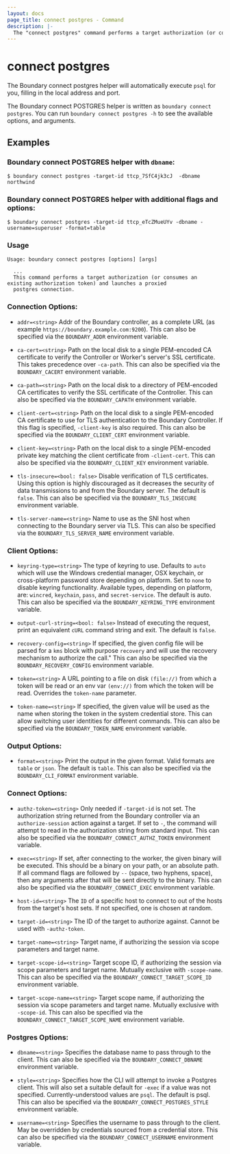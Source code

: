 ```yaml
---
layout: docs
page_title: connect postgres - Command
description: |-
  The "connect postgres" command performs a target authorization (or consumes an existing authorization token) and launches a proxied postgres connection.
---
```


# connect postgres

The Boundary connect postgres helper will automatically execute `psql` for you,
filling in the local address and port.

The Boundary connect POSTGRES helper is written as `boundary connect postgres`.
You can run `boundary connect postgres -h` to see the available options, and arguments.


## Examples

### Boundary connect POSTGRES helper with `dbname`:
```shell-session
$ boundary connect postgres -target-id ttcp_7SfC4jk3cJ  -dbname northwind
```

### Boundary connect POSTGRES helper with additional flags and options:

```shell-session
$ boundary connect postgres -target-id ttcp_eTcZMueUYv -dbname -username=superuser -format=table
```

### Usage

```shell-session
Usage: boundary connect postgres [options] [args]

  ...
  This command performs a target authorization (or consumes an existing authorization token) and launches a proxied
  postgres connection.
```

### Connection Options:

- `addr=<string>`
  Addr of the Boundary controller, as a complete 
  URL (as example `https://boundary.example.com:9200`).
  This can also be specified via the `BOUNDARY_ADDR` environment variable.

- `ca-cert=<string>`
  Path on the local disk to a single PEM-encoded CA certificate to
  verify the Controller or Worker's server's SSL certificate. This
  takes precedence over `-ca-path`. This can also be specified via the
  `BOUNDARY_CACERT` environment variable.

- `ca-path=<string>`
  Path on the local disk to a directory of PEM-encoded CA certificates to
  verify the SSL certificate of the Controller. This can also be specified
  via the `BOUNDARY_CAPATH` environment variable.

- `client-cert=<string>`
  Path on the local disk to a single PEM-encoded CA certificate to use
  for TLS authentication to the Boundary Controller. If this flag is
  specified, `-client-key` is also required. This can also be specified via
  the `BOUNDARY_CLIENT_CERT` environment variable.

- `client-key=<string>`
  Path on the local disk to a single PEM-encoded private key matching the
  client certificate from `-client-cert`. This can also be specified via the
  `BOUNDARY_CLIENT_KEY` environment variable.

- `tls-insecure=<bool: false>`
  Disable verification of TLS certificates. Using this option is highly
  discouraged as it decreases the security of data transmissions to
  and from the Boundary server. The default is `false`. This can also be
  specified via the `BOUNDARY_TLS_INSECURE` environment variable.

- `tls-server-name=<string>`
  Name to use as the SNI host when connecting to the Boundary server
  via TLS. This can also be specified via the `BOUNDARY_TLS_SERVER_NAME`
  environment variable.

### Client Options:

- `keyring-type=<string>`
  The type of keyring to use. Defaults to `auto` which will use the
  Windows credential manager, OSX keychain, or cross-platform password
  store depending on platform. Set to `none` to disable keyring
  functionality. Available types, depending on platform, are: `wincred`,
  `keychain`, `pass`, and `secret-service`. The default is auto. This can
  also be specified via the `BOUNDARY_KEYRING_TYPE` environment variable.

- `output-curl-string=<bool: false>`
  Instead of executing the request, print an equivalent `cURL` command
  string and exit. The default is `false`.

- `recovery-config=<string>`
  If specified, the given config file will be parsed for a `kms` block
  with purpose `recovery` and will use the recovery mechanism to authorize
  the call." This can also be specified via the `BOUNDARY_RECOVERY_CONFIG`
  environment variable.

- `token=<string>`
  A URL pointing to a file on disk `(file://)` from which a token will be
  read or an env var `(env://)` from which the token will be read. Overrides
  the `token-name` parameter.

- `token-name=<string>`
  If specified, the given value will be used as the name when storing
  the token in the system credential store. This can allow switching user
  identities for different commands. This can also be specified via the
  `BOUNDARY_TOKEN_NAME` environment variable.

### Output Options:

 - `format=<string>`
   Print the output in the given format. Valid formats are `table` or
   `json`. The default is `table`. This can also be specified via the
   `BOUNDARY_CLI_FORMAT` environment variable.

### Connect Options:

- `authz-token=<string>`
  Only needed if `-target-id` is not set. The authorization string returned
  from the Boundary controller via an `authorize-session` action against
  a target. If set to `-`, the command will attempt to read in the
  authorization string from standard input. This can also be specified via
  the `BOUNDARY_CONNECT_AUTHZ_TOKEN` environment variable.

- `exec=<string>`
   If set, after connecting to the worker, the given binary will be
   executed. This should be a binary on your path, or an absolute path. If
   all command flags are followed by ` -- ` (space, two hyphens, space),
   then any arguments after that will be sent directly to the binary.
   This can also be specified via the `BOUNDARY_CONNECT_EXEC` environment
   variable.

- `host-id=<string>`
   The `ID` of a specific host to connect to out of the hosts from the
   target's host sets. If not specified, one is chosen at random.

- `target-id=<string>`
  The ID of the target to authorize against. Cannot be used with 
  `-authz-token`.

- `target-name=<string>`
  Target name, if authorizing the session via scope parameters and target 
  name.

- `target-scope-id=<string>`
  Target scope ID, if authorizing the session via scope parameters and
  target name. Mutually exclusive with `-scope-name`. This can also be
  specified via the `BOUNDARY_CONNECT_TARGET_SCOPE_ID` environment variable.

- `target-scope-name=<string>`
  Target scope name, if authorizing the session via scope parameters
  and target name. Mutually exclusive with `-scope-id`. This can also
  be specified via the `BOUNDARY_CONNECT_TARGET_SCOPE_NAME` environment
  variable.

### Postgres Options:

- `dbname=<string>`
  Specifies the database name to pass through to the client. This can also
  be specified via the `BOUNDARY_CONNECT_DBNAME` environment variable.

- `style=<string>`
  Specifies how the CLI will attempt to invoke a Postgres client. This
  will also set a suitable default for `-exec` if a value was not specified.
  Currently-understood values are `psql`. The default is psql. This can
  also be specified via the `BOUNDARY_CONNECT_POSTGRES_STYLE` environment
  variable.

- `username=<string>`
  Specifies the username to pass through to the client. May be overridden
  by credentials sourced from a credential store. This can also be
  specified via the `BOUNDARY_CONNECT_USERNAME` environment variable.
